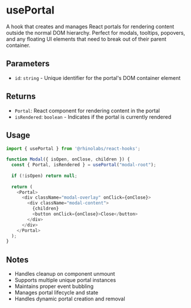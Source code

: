 # usePortal

A hook that creates and manages React portals for rendering content outside the normal DOM hierarchy. Perfect for modals, tooltips, popovers, and any floating UI elements that need to break out of their parent container.

## Parameters

- `id`: `string` - Unique identifier for the portal's DOM container element

## Returns

- `Portal`: React component for rendering content in the portal
- `isRendered`: `boolean` - Indicates if the portal is currently rendered

## Usage

```typescript
import { usePortal } from '@rhinolabs/react-hooks';

function Modal({ isOpen, onClose, children }) {
  const { Portal, isRendered } = usePortal("modal-root");
  
  if (!isOpen) return null;
  
  return (
    <Portal>
      <div className="modal-overlay" onClick={onClose}>
        <div className="modal-content">
          {children}
          <button onClick={onClose}>Close</button>
        </div>
      </div>
    </Portal>
  );
}
```

## Notes

- Handles cleanup on component unmount
- Supports multiple unique portal instances
- Maintains proper event bubbling
- Manages portal lifecycle and state
- Handles dynamic portal creation and removal
